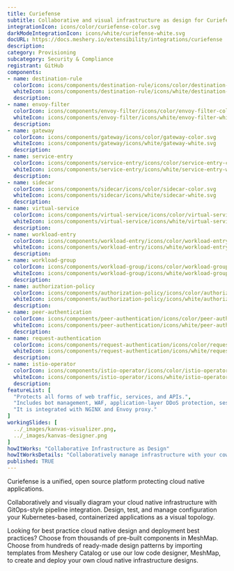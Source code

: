 ```yaml
---
title: Curiefense
subtitle: Collaborative and visual infrastructure as design for Curiefense
integrationIcon: icons/color/curiefense-color.svg
darkModeIntegrationIcon: icons/white/curiefense-white.svg
docURL: https://docs.meshery.io/extensibility/integrations/curiefense
description: 
category: Provisioning
subcategory: Security & Compliance
registrant: GitHub
components: 
- name: destination-rule
  colorIcon: icons/components/destination-rule/icons/color/destination-rule-color.svg
  whiteIcon: icons/components/destination-rule/icons/white/destination-rule-white.svg
  description: 
- name: envoy-filter
  colorIcon: icons/components/envoy-filter/icons/color/envoy-filter-color.svg
  whiteIcon: icons/components/envoy-filter/icons/white/envoy-filter-white.svg
  description: 
- name: gateway
  colorIcon: icons/components/gateway/icons/color/gateway-color.svg
  whiteIcon: icons/components/gateway/icons/white/gateway-white.svg
  description: 
- name: service-entry
  colorIcon: icons/components/service-entry/icons/color/service-entry-color.svg
  whiteIcon: icons/components/service-entry/icons/white/service-entry-white.svg
  description: 
- name: sidecar
  colorIcon: icons/components/sidecar/icons/color/sidecar-color.svg
  whiteIcon: icons/components/sidecar/icons/white/sidecar-white.svg
  description: 
- name: virtual-service
  colorIcon: icons/components/virtual-service/icons/color/virtual-service-color.svg
  whiteIcon: icons/components/virtual-service/icons/white/virtual-service-white.svg
  description: 
- name: workload-entry
  colorIcon: icons/components/workload-entry/icons/color/workload-entry-color.svg
  whiteIcon: icons/components/workload-entry/icons/white/workload-entry-white.svg
  description: 
- name: workload-group
  colorIcon: icons/components/workload-group/icons/color/workload-group-color.svg
  whiteIcon: icons/components/workload-group/icons/white/workload-group-white.svg
  description: 
- name: authorization-policy
  colorIcon: icons/components/authorization-policy/icons/color/authorization-policy-color.svg
  whiteIcon: icons/components/authorization-policy/icons/white/authorization-policy-white.svg
  description: 
- name: peer-authentication
  colorIcon: icons/components/peer-authentication/icons/color/peer-authentication-color.svg
  whiteIcon: icons/components/peer-authentication/icons/white/peer-authentication-white.svg
  description: 
- name: request-authentication
  colorIcon: icons/components/request-authentication/icons/color/request-authentication-color.svg
  whiteIcon: icons/components/request-authentication/icons/white/request-authentication-white.svg
  description: 
- name: istio-operator
  colorIcon: icons/components/istio-operator/icons/color/istio-operator-color.svg
  whiteIcon: icons/components/istio-operator/icons/white/istio-operator-white.svg
  description: 
featureList: [
  "Protects all forms of web traffic, services, and APIs.",
  "Includes bot management, WAF, application-layer DDoS protection, session profiling, advanced rate limiting, and much more.",
  "It is integrated with NGINX and Envoy proxy."
]
workingSlides: [
  ../_images/kanvas-visualizer.png,
  ../_images/kanvas-designer.png
]
howItWorks: "Collaborative Infrastructure as Design"
howItWorksDetails: "Collaboratively manage infrastructure with your coworkers synchronously sharing the same designs."
published: TRUE
---
```

<p>
Curiefense is a unified, open source platform protecting cloud native applications.
</p>
<p>
    Collaboratively and visually diagram your cloud native infrastructure with GitOps-style pipeline integration. Design, test, and manage configuration your Kubernetes-based, containerized applications as a visual topology.
</p>
<p>
    Looking for best practice cloud native design and deployment best practices? Choose from thousands of pre-built components in MeshMap. Choose from hundreds of ready-made design patterns by importing templates from Meshery Catalog or use our low code designer, MeshMap, to create and deploy your own cloud native infrastructure designs.
</p>
